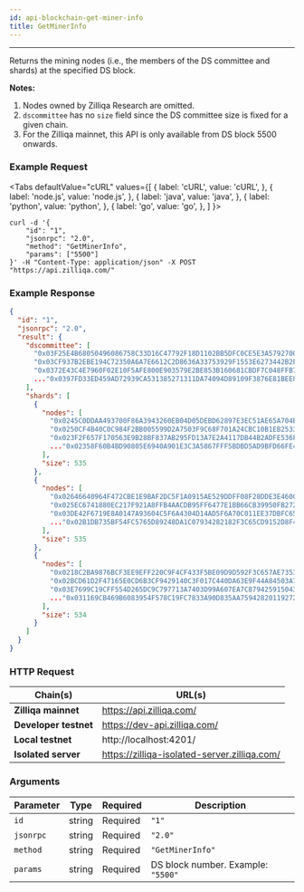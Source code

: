 ```yaml
---
id: api-blockchain-get-miner-info
title: GetMinerInfo
---
```


---
Returns the mining nodes (i.e., the members of the DS committee and shards) at the specified DS block.

**Notes:**

1. Nodes owned by Zilliqa Research are omitted.
2. `dscommittee` has no `size` field since the DS committee size is fixed for a given chain.
3. For the Zilliqa mainnet, this API is only available from DS block 5500 onwards.

### Example Request



<Tabs
  defaultValue="cURL"
  values={[
    { label: 'cURL', value: 'cURL', },
    { label: 'node.js', value: 'node.js', },
    { label: 'java', value: 'java', },
    { label: 'python', value: 'python', },
    { label: 'go', value: 'go', },
  ]
}>

<TabItem value="cURL">

```shell
curl -d '{
    "id": "1",
    "jsonrpc": "2.0",
    "method": "GetMinerInfo",
    "params": ["5500"]
}' -H "Content-Type: application/json" -X POST "https://api.zilliqa.com/"
```
</TabItem>

</Tabs>

### Example Response

```json
{
  "id": "1",
  "jsonrpc": "2.0",
  "result": {
    "dscommittee": [
      "0x03F25E4B68050496086758C33D16C47792F18D1102BB5DFC0CE5E3A57927008A0B",
      "0x03CF937B2EBE194C72350A6A7E6612C2D8636A33753929F1553E6273442B2F8E5B",
      "0x0372E43C4E7960F02E10F5AFE800E903579E2BE853B160681CBDF7C048FFB78A0F",
      ..."0x0397FD33ED459AD72939CA531385271311DA74094D89109F3876E81BEE84B4E414"
    ],
    "shards": [
      {
        "nodes": [
          "0x0245C0DDAA493700F86A3943260EB04D05DEBD62897E3EC51AE65A704E5C65C0A6",
          "0x0250CF4B40C0C984F2BB005599D2A7503F9C68F701A24CBC10B1EB2533575ADBA7",
          "0x023F2F657F170563E9B28BF837AB295FD13A7E2A4117DB44B2ADFE536F28D28102",
          ..."0x02358F60B4BD90805E6940A901E3C3A5867FFF5BDBD5AD9BFD66FE47C9FA6F1035"
        ],
        "size": 535
      },
      {
        "nodes": [
          "0x02646640964F472CBE1E9BAF2DC5F1A0915AE529DDFF08F28DDE3E460C755DC8C4",
          "0x025EC6741880EC217F921A8FFB4AACDB95FF6477E1BB66CB39950FB2723D3740C8",
          "0x03DE42F6719E8A0147A93604C5F6A4304D14AD5F6A70C011EE37DBFC65D1E7F842",
          ..."0x02B1DB735BF54FC5765D89248DA1C07934282182F3C65CD9152D8F48C539BB5C53"
        ],
        "size": 535
      },
      {
        "nodes": [
          "0x0218C2BA9876BCF3EE9EFF220C9F4CF433F5BE09D9D592F3C657AE7353CFFC3245",
          "0x02BCD61D2F47165E0CD6B3CF9429140C3F017C440DA63E9F44A84503A7D1E41590",
          "0x03E7699C19CFF554D265DC9C797713A7403D99A607EA7C8794259150436EB9FFBB",
          ..."0x031169CB469B6083954F578C19FC7833A90D835AA75942820119272FC6EE4361A5"
        ],
        "size": 534
      }
    ]
  }
}
```

### HTTP Request

| Chain(s)              | URL(s)                       |
| --------------------- | ---------------------------- |
| **Zilliqa mainnet**   | https://api.zilliqa.com/     |
| **Developer testnet** | https://dev-api.zilliqa.com/ |
| **Local testnet**     | http://localhost:4201/       |
| **Isolated server**   | https://zilliqa-isolated-server.zilliqa.com/ |

### Arguments

| Parameter | Type   | Required | Description                        |
| --------- | ------ | -------- | ---------------------------------- |
| `id`      | string | Required | `"1"`                              |
| `jsonrpc` | string | Required | `"2.0"`                            |
| `method`  | string | Required | `"GetMinerInfo"`                   |
| `params`  | string | Required | DS block number. Example: `"5500"` |